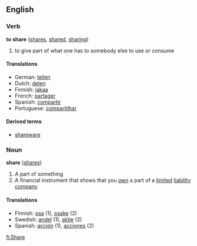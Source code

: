 ==English==
===Verb===
'''to share''' ([[shares]], [[shared]], [[sharing]])

# to give part of what one has to somebody else to use or consume

====Translations====
*German: [[teilen]]
*Dutch: [[delen]]
*Finnish: [[jakaa]]
*French: [[partager]]
*Spanish: [[compartir]]
*Portuguese: [[compartilhar]]

====Derived terms====
*[[shareware]]

===Noun===
'''share''' ([[shares]])

#A part of something
#A financial instrument that shows that you [[own]] a part of a [[limited]] [[liability]] [[company]]

====Translations====
*Finnish: [[osa]] (1), [[osake]] (2)
*Swedish: [[andel]] (1), [[aktie]] (2)
*Spanish: [[acción]] (1), [[acciones]] (2)

[[fi:Share]]